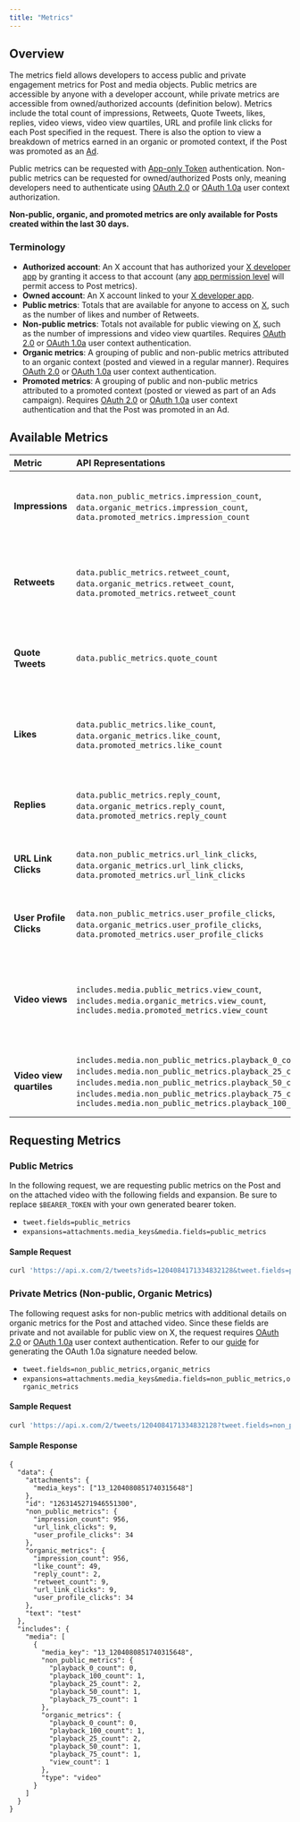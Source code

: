 ```yaml
---
title: "Metrics"
---
```


## Overview
The metrics field allows developers to access public and private engagement metrics for Post and media objects. Public metrics are accessible by anyone with a developer account, while private metrics are accessible from owned/authorized accounts (definition below). Metrics include the total count of impressions, Retweets, Quote Tweets, likes, replies, video views, video view quartiles, URL and profile link clicks for each Post specified in the request. There is also the option to view a breakdown of metrics earned in an organic or promoted context, if the Post was promoted as an [Ad](https://ads.x.com/).

Public metrics can be requested with [App-only Token](/resources/fundamentals/authentication#oauth-2-0) authentication. Non-public metrics can be requested for owned/authorized Posts only, meaning developers need to authenticate using [OAuth 2.0](/resources/fundamentals/authentication#oauth-2-0-authorization-code-flow-with-pkce-3) or [OAuth 1.0a](/resources/fundamentals/authentication#oauth-1-0a-2) user context authorization.

**Non-public, organic, and promoted metrics are only available for Posts created within the last 30 days.**

### Terminology
- **Authorized account**: An X account that has authorized your [X developer app](/resources/fundamentals/developer-apps) by granting it access to that account (any [app permission level](/resources/fundamentals/developer-apps#app-permissions) will permit access to Post metrics).
- **Owned account**: An X account linked to your [X developer app](/resources/fundamentals/developer-apps).
- **Public metrics**: Totals that are available for anyone to access on [X](https://x.com/home), such as the number of likes and number of Retweets.
- **Non-public metrics**: Totals not available for public viewing on [X](https://x.com/home), such as the number of impressions and video view quartiles. Requires [OAuth 2.0](/resources/fundamentals/authentication#oauth-2-0-authorization-code-flow-with-pkce-3) or [OAuth 1.0a](/resources/fundamentals/authentication#oauth-1-0a-2) user context authentication.
- **Organic metrics**: A grouping of public and non-public metrics attributed to an organic context (posted and viewed in a regular manner). Requires [OAuth 2.0](/resources/fundamentals/authentication#oauth-2-0-authorization-code-flow-with-pkce-3) or [OAuth 1.0a](/resources/fundamentals/authentication#oauth-1-0a-2) user context authentication.
- **Promoted metrics**: A grouping of public and non-public metrics attributed to a promoted context (posted or viewed as part of an Ads campaign). Requires [OAuth 2.0](/resources/fundamentals/authentication#oauth-2-0-authorization-code-flow-with-pkce-3) or [OAuth 1.0a](/resources/fundamentals/authentication#oauth-1-0a-2) user context authentication and that the Post was promoted in an Ad.

## Available Metrics

| Metric               | API Representations                                                                                                                                                                                                                                     | Description                                                                                                                                                                                                                                                                                                                                                                                |
|:----------------------|:---------------------------------------------------------------------------------------------------------------------------------------------------------------------------------------------------------------------------------------------------------|:--------------------------------------------------------------------------------------------------------------------------------------------------------------------------------------------------------------------------------------------------------------------------------------------------------------------------------------------------------------------------------------------|
| **Impressions**      | `data.non_public_metrics.impression_count`, `data.organic_metrics.impression_count`, `data.promoted_metrics.impression_count`                                                                                                                           | A count of how many times the Post has been viewed (not unique by user). A view is counted if any part of the Post is visible on the screen. Requires OAuth 1.0a User Context authentication.                                                                                                               |
| **Retweets**         | `data.public_metrics.retweet_count`, `data.organic_metrics.retweet_count`, `data.promoted_metrics.retweet_count`                                                                                                                                       | A count of how many times the Post has been Retweeted. Does not include Quote Tweets (“Retweets with comment”). To get the "Retweets and comments" total as displayed on X clients, add `retweet_count` and `quote_count`.                                           |
| **Quote Tweets**     | `data.public_metrics.quote_count`                                                                                                                                                                                                                      | A count of how many times the Post has been Retweeted with a new comment (message). There are no Quote Tweets from a paid context, so all Quote Tweets are organic.                                                                                                                                           |
| **Likes**            | `data.public_metrics.like_count`, `data.organic_metrics.like_count`, `data.promoted_metrics.like_count`                                                                                                                                                 | A count of how many times the Post has been liked. The `public_metrics` field returns the total count of likes from both organic and paid contexts to maintain consistency with counts shown publicly on X.                                                                                                   |
| **Replies**          | `data.public_metrics.reply_count`, `data.organic_metrics.reply_count`, `data.promoted_metrics.reply_count`                                                                                                                                              | A count of how many times the Post has been replied to. The `public_metrics` field returns the total count of replies from both organic and paid contexts.                                                                                                                                                   |
| **URL Link Clicks**  | `data.non_public_metrics.url_link_clicks`, `data.organic_metrics.url_link_clicks`, `data.promoted_metrics.url_link_clicks`                                                                                                                             | A count of the number of times a user clicks on a URL link or URL preview card in a Post. Requires OAuth 1.0a User Context authentication.                                                                                                                                                                  |
| **User Profile Clicks** | `data.non_public_metrics.user_profile_clicks`, `data.organic_metrics.user_profile_clicks`, `data.promoted_metrics.user_profile_clicks`                                                                                                             | A count of the number of times a user clicks on portions of a Post: display name, user name, profile picture. Requires OAuth 1.0a User Context authentication.                                                                                                                                               |
| **Video views**      | `includes.media.public_metrics.view_count`, `includes.media.organic_metrics.view_count`, `includes.media.promoted_metrics.view_count`                                                                                                                  | A count of how many times the video included in the Post has been viewed. This is the number of video views aggregated across all Posts in which the given video has been posted. Requires media expansion `expansions=attachment.media_keys`.                                                                |
| **Video view quartiles** | `includes.media.non_public_metrics.playback_0_count`, `includes.media.non_public_metrics.playback_25_count`, `includes.media.non_public_metrics.playback_50_count`, `includes.media.non_public_metrics.playback_75_count`, `includes.media.non_public_metrics.playback_100_count` | The number of users who played through each quartile in a video. Requires OAuth 1.0a User Context authentication and media expansion `expansions=attachment.media_keys`.                                                                                                 |

## Requesting Metrics

### Public Metrics
In the following request, we are requesting public metrics on the Post and on the attached video with the following fields and expansion. Be sure to replace `$BEARER_TOKEN` with your own generated bearer token.

- `tweet.fields=public_metrics`
- `expansions=attachments.media_keys&media.fields=public_metrics`

#### Sample Request
```bash
curl 'https://api.x.com/2/tweets?ids=1204084171334832128&tweet.fields=public_metrics&expansions=attachments.media_keys&media.fields=public_metrics' --header 'Authorization: Bearer $BEARER_TOKEN'
```

### Private Metrics (Non-public, Organic Metrics)
The following request asks for non-public metrics with additional details on organic metrics for the Post and attached video. Since these fields are private and not available for public view on X, the request requires [OAuth 2.0](/resources/fundamentals/authentication#oauth-2-0-authorization-code-flow-with-pkce-3) or [OAuth 1.0a](/resources/fundamentals/authentication#oauth-1-0a-2) user context authentication. Refer to our [guide](/resources/fundamentals/authentication#creating-a-signature) for generating the OAuth 1.0a signature needed below.

- `tweet.fields=non_public_metrics,organic_metrics`
- `expansions=attachments.media_keys&media.fields=non_public_metrics,organic_metrics`

#### Sample Request
```bash
curl 'https://api.x.com/2/tweets/1204084171334832128?tweet.fields=non_public_metrics,organic_metrics&media.fields=non_public_metrics,organic_metrics&expansions=attachments.media_keys' --header 'authorization: OAuth oauth_consumer_key="CONSUMER_API_KEY", oauth_nonce="OAUTH_NONCE", oauth_signature="OAUTH_SIGNATURE", oauth_signature_method="HMAC-SHA1", oauth_timestamp="OAUTH_TIMESTAMP", oauth_token="ACCESS_TOKEN", oauth_version="1.0"'
```

#### Sample Response
```
{
  "data": {
    "attachments": {
      "media_keys": ["13_1204080851740315648"]
    },
    "id": "1263145271946551300",
    "non_public_metrics": {
      "impression_count": 956,
      "url_link_clicks": 9,
      "user_profile_clicks": 34
    },
    "organic_metrics": {
      "impression_count": 956,
      "like_count": 49,
      "reply_count": 2,
      "retweet_count": 9,
      "url_link_clicks": 9,
      "user_profile_clicks": 34
    },
    "text": "test"
  },
  "includes": {
    "media": [
      {
        "media_key": "13_1204080851740315648",
        "non_public_metrics": {
          "playback_0_count": 0,
          "playback_100_count": 1,
          "playback_25_count": 2,
          "playback_50_count": 1,
          "playback_75_count": 1
        },
        "organic_metrics": {
          "playback_0_count": 0,
          "playback_100_count": 1,
          "playback_25_count": 2,
          "playback_50_count": 1,
          "playback_75_count": 1,
          "view_count": 1
        },
        "type": "video"
      }
    ]
  }
}
```
